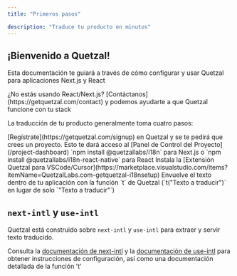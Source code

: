 ```yaml
---
title: "Primeros pasos"

description: "Traduce tu producto en minutos"
---
```


## ¡Bienvenido a Quetzal!

Esta documentación te guiará a través de cómo configurar y usar Quetzal para aplicaciones Next.js y React

<Tip>
  ¿No estás usando React/Next.js? [Contáctanos](https://getquetzal.com/contact)
  y podemos ayudarte a que Quetzal funcione con tu stack
</Tip>

La traducción de tu producto generalmente toma cuatro pasos:

<Steps>
  <Step title="Crear un Proyecto Quetzal">
    [Regístrate](https://getquetzal.com/signup) en Quetzal y se te pedirá que
    crees un proyecto. Esto te dará acceso al [Panel de Control del
    Proyecto](/project-dashboard)
  </Step>
  <Step title="Instalar Quetzal">
    `npm install @quetzallabs/i18n` para Next.js o `npm install
    @quetzallabs/i18n-react-native` para React
  </Step>
  <Step title="(Opcional) Instala la Extensión de VSCode/Cursor">
    Instala la [Extensión Quetzal para
    VSCode/Cursor](https://marketplace.visualstudio.com/items?itemName=QuetzalLabs.com-getquetzal-i18nsetup)
  </Step>
  <Step title="Usa la función 't'">
    Envuelve el texto dentro de tu aplicación con la función `t` de Quetzal
    (`t("Texto a traducir")` en lugar de solo `"Texto a traducir"`)
  </Step>
</Steps>

## `next-intl` y `use-intl`

Quetzal está construido sobre `next-intl` y `use-intl` para extraer y servir texto traducido.

Consulta la [documentación de next-intl](https://next-intl-docs.vercel.app/docs/getting-started) y la [documentación de use-intl](https://www.npmjs.com/package/use-intl) para obtener instrucciones de configuración, así como una documentación detallada de la función 't'
